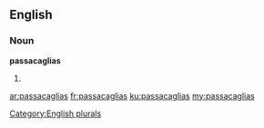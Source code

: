==English==

===Noun===
'''passacaglias'''

# {{plural of|[[passacaglia]]}}

[[Category:English plurals]]

[[ar:passacaglias]]
[[fr:passacaglias]]
[[ku:passacaglias]]
[[my:passacaglias]]